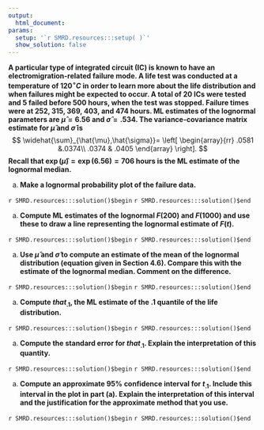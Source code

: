 ```yaml
---
output:
  html_document:
params:
  setup: '`r SMRD.resources:::setup( )`'
  show_solution: false
---
```


__A particular type of integrated circuit (IC) is known to have an electromigration-related failure mode. A life test was conducted at a temperature of $120^{\circ}C$ in order to learn more about the life distribution and when failures might be expected to occur. A total of 20 ICs were tested and 5 failed before 500 hours, when the test was stopped. Failure times were at 252, 315, 369, 403, and 474 hours. ML estimates of the lognormal parameters are $\hat{\mu}=6.56$ and $\hat{\sigma}=.534$. The variance-covariance matrix estimate for $\hat{\mu}$ and $\hat{\sigma}$ is__
$$
 \widehat{\sum}_{\hat{\mu},\hat{\sigma}}= \left[  \begin{array}{rr} .0581 &.0374\\ .0374 & .0405 \end{array} \right]. 
$$ 
__Recall that $\exp(\hat{\mu})=\exp(6.56)=706$ hours is the ML estimate of the lognormal median.__

a. __Make a lognormal probability plot of the failure data.__

`r SMRD.resources:::solution()$begin`
`r SMRD.resources:::solution()$end`

a. __Compute ML estimates of the lognormal $F(200)$ and $F(1000)$ and use these to draw a line representing the lognormal estimate of $F(t)$.__

`r SMRD.resources:::solution()$begin`
`r SMRD.resources:::solution()$end`

a. __Use $\hat{\mu}$ and $\hat{\sigma}$ to compute an estimate of the mean of the lognormal distribution (equation given in Section 4.6).  Compare this with the estimate of the lognormal median. Comment on the difference.__

`r SMRD.resources:::solution()$begin`
`r SMRD.resources:::solution()$end`

a. __Compute $that_{.1}$, the ML estimate of  the .1 quantile of the life distribution.__

`r SMRD.resources:::solution()$begin`
`r SMRD.resources:::solution()$end`

a. __Compute the standard error for $that_{.1}$. Explain the interpretation of this quantity.__

`r SMRD.resources:::solution()$begin`
`r SMRD.resources:::solution()$end`

a. __Compute an approximate $95\%$ confidence interval for $t_{.1}$.   Include this interval in the plot in part (a). Explain the interpretation of this interval and the justification for the approximate method that you use.__

`r SMRD.resources:::solution()$begin`
`r SMRD.resources:::solution()$end`
